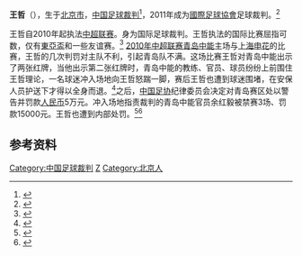{{infobox Football official
|                name = 王哲
|               image = 
|            fullname = 
|         dateofbirth = {{birth date and age|1975|1|17}}
|         cityofbirth = [[北京市|北京市]]
|      countryofbirth = [[中华人民共和国|中华人民共和国]]
|         dateofdeath = 
|         cityofdeath = 
|      countryofdeath = 
|     otheroccupation = 
|               years = 2010 - 
|              league = [[中超联赛|中超联赛]]
|                role = [[足球裁判|足球裁判]]
|  internationalyears = 2011 - 
|       confederation = [[FIFA|FIFA]]
|   internationalrole = [[足球裁判|足球裁判]]
}}

'''王哲'''（{{bd|1975年|11月7日}}），生于[[北京市|北京市]]，[[中国|中国]][[足球裁判|足球裁判]]<ref>{{cite web|title=Referee profile of Zhe Wang|url=http://www.transfermarkt.com/en/wang/profil/schiedsrichter_6460.html|publisher=transfermarkt|accessdate=2013-04-20}}</ref>，2011年成为[[國際足球協會|國際足球協會]]足球裁判。<ref>{{cite web|title=China: Referees|url=http://www.fifa.com/associations/association=chn/footballofficials/referees/peoplekind=ref.html|work=Football Officials - Referees|publisher=FIFA|accessdate=2013-04-20|archive-date=2015-03-25|archive-url=https://web.archive.org/web/20150325130430/http://www.fifa.com/associations/association=chn/footballofficials/referees/peoplekind=ref.html|dead-url=no}}</ref>

王哲自2010年起执法[[中超联赛|中超联赛]]。身为国际足球裁判。王哲执法的国际比赛屈指可数，仅有[[東亞盃|東亞盃]]和一些友谊赛。<ref>{{cite web|title=WANG ZHE|url=http://int.soccerway.com/referees/zhe-wang/124880/|publisher=Soccerway|accessdate=2013-04-20|archive-date=2014-08-31|archive-url=https://web.archive.org/web/20140831232435/http://int.soccerway.com/referees/zhe-wang/124880/|dead-url=no}}</ref> [[2010年中超联赛|2010年中超联赛]][[青岛中能|青岛中能]]主场与[[上海申花|上海申花]]的比赛，王哲的几次判罚对主队不利，引起青岛队不满。这场比赛王哲对青岛中能出示了两张红牌，当他出示第二张红牌时，青岛中能的教练、官员、球员纷纷上前围住王哲理论，一名球迷冲入场地向王哲怒踹一脚，赛后王哲也遭到球迷围堵，在安保人员护送下才得以全身而退。<ref>{{cite news|title=青沪比赛球迷进场飞踹裁判|url=http://sports.sina.com.cn/s/2010-07-26/03561664415s.shtml|accessdate=2013-04-20|newspaper=北京日报|date=2010-07-26}}</ref>之后，[[中国足协|中国足协]]纪律委员会决定对青岛赛区处以警告并罚款[[人民币|人民币]]5万元。冲入场地指责裁判的青岛中能官员余红毅被禁赛3场、罚款15000元。王哲也遭到内部处罚。<ref>{{cite news|title=遭踹裁判王哲被“处理”|url=http://www.stardaily.com.cn/ylxb/html/2010-07/29/content_155621.htm|accessdate=2013-04-20|newspaper=北京娱乐信报|date=2010-07-29}}{{dead link|date=2018年3月 |bot=InternetArchiveBot |fix-attempted=yes }}</ref><ref>{{cite news|title=裁判被踹事件引足协震惊 纪律委员会:重罚青岛|url=http://sports.163.com/10/0726/05/6CGBBJ3Q00051C89.html|accessdate=2013-04-20|newspaper=现代快报|date=2010-07-26|archive-url=https://web.archive.org/web/20160305022341/http://sports.163.com/10/0726/05/6CGBBJ3Q00051C89.html|archive-date=2016-03-05|dead-url=yes}}</ref>

== 参考资料 ==
{{reflist}}

{{2013年中国足球联赛裁判}}
{{2014年中国足球联赛裁判}}
{{2015年中国足球联赛裁判}}
{{2016年中国足球联赛裁判}}
{{2017年中国足球联赛裁判}}
{{2018年中国足球联赛裁判}}

{{DEFAULTSORT:Wang Zhe}}

[[Category:中国足球裁判|Category:中国足球裁判]]
[[Category:王姓|Z]]
[[Category:北京人|Category:北京人]]